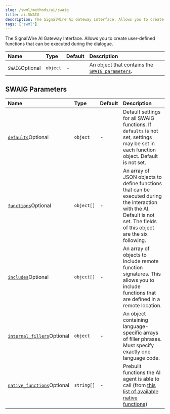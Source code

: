 ```yaml
---
slug: /swml/methods/ai/swaig
title: ai.SWAIG
description: The SignalWire AI Gateway Interface. Allows you to create user-defined functions that can be executed during the dialogue.
tags: ['swml']
---
```



The SignalWire AI Gateway Interface. Allows you to create user-defined functions that can be executed during the dialogue.

| Name                                                  | Type     | Default | Description                                                          |
|:------------------------------------------------------|:---------|:--------|:---------------------------------------------------------------------|
| `SWAIG`<span className="optional-arg">Optional</span> | `object` | -       | An object that contains the [`SWAIG parameters`](#swaig-parameters). |

## **SWAIG Parameters**

| Name                                                                                             | Type       | Default | Description                                                                                                                                                                |
| :----------------------------------------------------------------------------------------------- | :--------- | :------ | :------------------------------------------------------------------------------------------------------------------------------------------------------------------------- |
| [`defaults`](./defaults/index.mdx)<span className="optional-arg">Optional</span>                 | `object`   | -       | Default settings for all SWAIG functions. If `defaults` is not set, settings may be set in each function object. Default is not set.                                       |
| [`functions`](./functions/index.mdx)<span className="optional-arg">Optional</span>               | `object[]` | -       | An array of JSON objects to define functions that can be executed during the interaction with the AI. Default is not set. The fields of this object are the six following. |
| [`includes`](./includes/index.mdx)<span className="optional-arg">Optional</span>                 | `object[]` | -       | An array of objects to include remote function signatures. This allows you to include functions that are defined in a remote location.                                     |
| [`internal_fillers`](./internal_fillers/index.mdx)<span className="optional-arg">Optional</span> | `object`   | -       | An object containing language-specific arrays of filler phrases. Must specify exactly one language code. |
| [`native_functions`](./native_functions/index.mdx)<span className="optional-arg">Optional</span> | `string[]` | -       | Prebuilt functions the AI agent is able to call (from [this list of available native functions](./native_functions/index.mdx#available-functions))                         |
